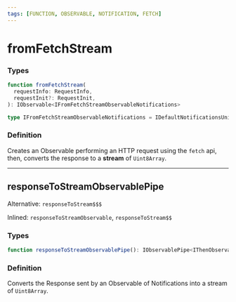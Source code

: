 ```yaml
---
tags: [FUNCTION, OBSERVABLE, NOTIFICATION, FETCH]
---
```


# fromFetchStream

### Types

```ts
function fromFetchStream(
  requestInfo: RequestInfo,
  requestInit?: RequestInit,
): IObservable<IFromFetchStreamObservableNotifications>
```

```ts
type IFromFetchStreamObservableNotifications = IDefaultNotificationsUnion<Uint8Array>;
```

### Definition

Creates an Observable performing an HTTP request using the `fetch` api, then, converts the response to a **stream** of `Uint8Array`.

---

## responseToStreamObservablePipe

Alternative: `responseToStream$$$`

Inlined: `responseToStreamObservable`, `responseToStream$$`

### Types

```ts
function responseToStreamObservablePipe(): IObservablePipe<IThenObservableInNotifications<Response>, IFromFetchStreamObservableNotifications>
```

### Definition

Converts the Response sent by an Observable of Notifications into a stream of `Uint8Array`.
